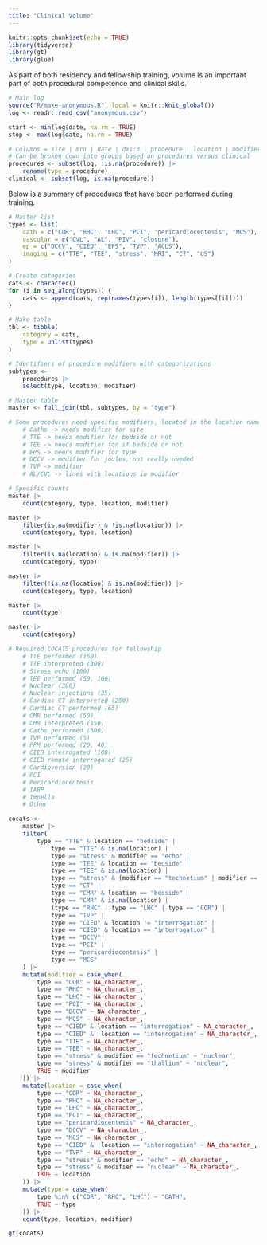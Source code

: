 ```yaml
---
title: "Clinical Volume"
---
```


```r
knitr::opts_chunk$set(echo = TRUE)
library(tidyverse)
library(gt)
library(glue)
```

As part of both residency and fellowship training, volume is an important part of both procedural competence and clinical skills. 



```r
# Main log
source("R/make-anonymous.R", local = knitr::knit_global())
log <- readr::read_csv("anonymous.csv") 

start <- min(log$date, na.rm = TRUE)
stop <- max(log$date, na.rm = TRUE)

# Columns = site | mrn | date | dx1:3 | procedure | location | modifier | notes | special
# Can be broken down into groups based on procedures versus clinical 
procedures <- subset(log, !is.na(procedure)) |>
	rename(type = procedure)
clinical <- subset(log, is.na(procedure))
```

Below is a summary of procedures that have been performed during training.

```r
# Master list
types <- list(
	cath = c("COR", "RHC", "LHC", "PCI", "pericardiocentesis", "MCS"),
	vascular = c("CVL", "AL", "PIV", "closure"),
	ep = c("DCCV", "CIED", "EPS", "TVP", "ACLS"),
	imaging = c("TTE", "TEE", "stress", "MRI", "CT", "US")
)

# Create categories
cats <- character()
for (i in seq_along(types)) {
	cats <- append(cats, rep(names(types[i]), length(types[[i]])))
}

# Make table
tbl <- tibble(
	category = cats,
	type = unlist(types)
)

# Identifiers of procedure modifiers with categorizations
subtypes <-
	procedures |>
	select(type, location, modifier) 

# Master table
master <- full_join(tbl, subtypes, by = "type")

# Some procedures need specific modifiers, located in the location name
	# Caths -> needs modifier for site
	# TTE -> needs modifier for bedside or not
	# TEE -> needs modifier for if bedside or not
	# EPS -> needs modifier for type
	# DCCV -> modifier for joules, not really needed
	# TVP -> modifier
	# AL/CVL -> lines with locations in modifier

```


```r
# Specific counts
master |>
	count(category, type, location, modifier)

master |>
	filter(is.na(modifier) & !is.na(location)) |>
	count(category, type, location)

master |>
	filter(is.na(location) & is.na(modifier)) |>
	count(category, type)

master |>
	filter(!is.na(location) & is.na(modifier)) |>
	count(category, type, location)

master |>
	count(type) 

master |>
	count(category)
```	

```r
# Required COCATS procedures for fellowship
	# TTE performed (150)
	# TTE interpreted (300)
	# Stress echo (100)
	# TEE performed (50, 100)
	# Nuclear (300)
	# Nuclear injections (35)
	# Cardiac CT interpreted (250)
	# Cardiac CT performed (65)
	# CMR performed (50)
	# CMR interpreted (150)
	# Caths performed (300)
	# TVP performed (5)
	# PPM performed (20, 40)
	# CIED interrogated (100)
	# CIED remote interrogated (25)
	# Cardioversion (20)
	# PCI
	# Pericardiocentesis
	# IABP
	# Impella
	# Other

cocats <- 
	master |>
	filter(
		type == "TTE" & location == "bedside" |
			type == "TTE" & is.na(location) |
			type == "stress" & modifier == "echo" |
			type == "TEE" & location == "bedside" |
			type == "TEE" & is.na(location) |
			type == "stress" & (modifier == "technetium" | modifier == "thallium") |
			type == "CT" |
			type == "CMR" & location == "bedside" |
			type == "CMR" & is.na(location) |
			(type == "RHC" | type == "LHC" | type == "COR") |
			type == "TVP" |
			type == "CIED" & location != "interrogation" |
			type == "CIED" & location == "interrogation" |
			type == "DCCV" |
			type == "PCI" |
			type == "pericardiocentesis" |
			type == "MCS" 
	) |>
	mutate(modifier = case_when(
		type == "COR" ~ NA_character_,
		type == "RHC" ~ NA_character_,
		type == "LHC" ~ NA_character_,
		type == "PCI" ~ NA_character_,
		type == "DCCV" ~ NA_character_,
		type == "MCS" ~ NA_character_,
		type == "CIED" & location == "interrogation" ~ NA_character_,
		type == "CIED" & !location == "interrogation" ~ NA_character_,
		type == "TTE" ~ NA_character_,
		type == "TEE" ~ NA_character_,
		type == "stress" & modifier == "technetium" ~ "nuclear",
		type == "stress" & modifier == "thallium" ~ "nuclear",
		TRUE ~ modifier
	)) |>
	mutate(location = case_when(
		type == "COR" ~ NA_character_,
		type == "RHC" ~ NA_character_,
		type == "LHC" ~ NA_character_,
		type == "PCI" ~ NA_character_,
		type == "pericardiocentesis" ~ NA_character_,
		type == "DCCV" ~ NA_character_,
		type == "MCS" ~ NA_character_,
		type == "CIED" & !location == "interrogation" ~ NA_character_,
		type == "TVP" ~ NA_character_,
		type == "stress" & modifier == "echo" ~ NA_character_,
		type == "stress" & modifier == "nuclear" ~ NA_character_,
		TRUE ~ location
	)) |>
	mutate(type = case_when(
		type %in% c("COR", "RHC", "LHC") ~ "CATH",
		TRUE ~ type
	)) |>
	count(type, location, modifier) 

gt(cocats)
```

